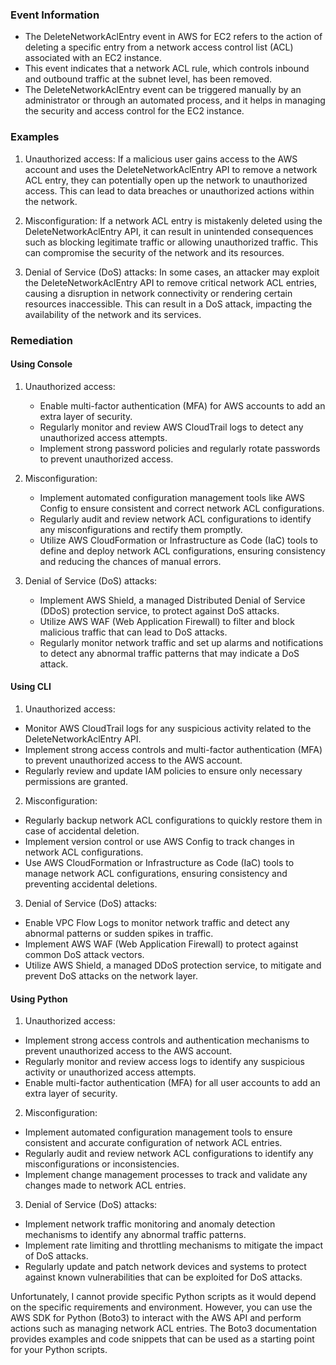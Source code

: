 
### Event Information

- The DeleteNetworkAclEntry event in AWS for EC2 refers to the action of deleting a specific entry from a network access control list (ACL) associated with an EC2 instance.
- This event indicates that a network ACL rule, which controls inbound and outbound traffic at the subnet level, has been removed.
- The DeleteNetworkAclEntry event can be triggered manually by an administrator or through an automated process, and it helps in managing the security and access control for the EC2 instance.


### Examples

1. Unauthorized access: If a malicious user gains access to the AWS account and uses the DeleteNetworkAclEntry API to remove a network ACL entry, they can potentially open up the network to unauthorized access. This can lead to data breaches or unauthorized actions within the network.

2. Misconfiguration: If a network ACL entry is mistakenly deleted using the DeleteNetworkAclEntry API, it can result in unintended consequences such as blocking legitimate traffic or allowing unauthorized traffic. This can compromise the security of the network and its resources.

3. Denial of Service (DoS) attacks: In some cases, an attacker may exploit the DeleteNetworkAclEntry API to remove critical network ACL entries, causing a disruption in network connectivity or rendering certain resources inaccessible. This can result in a DoS attack, impacting the availability of the network and its services.

### Remediation

#### Using Console

1. Unauthorized access:
   - Enable multi-factor authentication (MFA) for AWS accounts to add an extra layer of security.
   - Regularly monitor and review AWS CloudTrail logs to detect any unauthorized access attempts.
   - Implement strong password policies and regularly rotate passwords to prevent unauthorized access.

2. Misconfiguration:
   - Implement automated configuration management tools like AWS Config to ensure consistent and correct network ACL configurations.
   - Regularly audit and review network ACL configurations to identify any misconfigurations and rectify them promptly.
   - Utilize AWS CloudFormation or Infrastructure as Code (IaC) tools to define and deploy network ACL configurations, ensuring consistency and reducing the chances of manual errors.

3. Denial of Service (DoS) attacks:
   - Implement AWS Shield, a managed Distributed Denial of Service (DDoS) protection service, to protect against DoS attacks.
   - Utilize AWS WAF (Web Application Firewall) to filter and block malicious traffic that can lead to DoS attacks.
   - Regularly monitor network traffic and set up alarms and notifications to detect any abnormal traffic patterns that may indicate a DoS attack.

#### Using CLI

1. Unauthorized access:
- Monitor AWS CloudTrail logs for any suspicious activity related to the DeleteNetworkAclEntry API.
- Implement strong access controls and multi-factor authentication (MFA) to prevent unauthorized access to the AWS account.
- Regularly review and update IAM policies to ensure only necessary permissions are granted.

2. Misconfiguration:
- Regularly backup network ACL configurations to quickly restore them in case of accidental deletion.
- Implement version control or use AWS Config to track changes in network ACL configurations.
- Use AWS CloudFormation or Infrastructure as Code (IaC) tools to manage network ACL configurations, ensuring consistency and preventing accidental deletions.

3. Denial of Service (DoS) attacks:
- Enable VPC Flow Logs to monitor network traffic and detect any abnormal patterns or sudden spikes in traffic.
- Implement AWS WAF (Web Application Firewall) to protect against common DoS attack vectors.
- Utilize AWS Shield, a managed DDoS protection service, to mitigate and prevent DoS attacks on the network layer.

#### Using Python

1. Unauthorized access:
- Implement strong access controls and authentication mechanisms to prevent unauthorized access to the AWS account.
- Regularly monitor and review access logs to identify any suspicious activity or unauthorized access attempts.
- Enable multi-factor authentication (MFA) for all user accounts to add an extra layer of security.

2. Misconfiguration:
- Implement automated configuration management tools to ensure consistent and accurate configuration of network ACL entries.
- Regularly audit and review network ACL configurations to identify any misconfigurations or inconsistencies.
- Implement change management processes to track and validate any changes made to network ACL entries.

3. Denial of Service (DoS) attacks:
- Implement network traffic monitoring and anomaly detection mechanisms to identify any abnormal traffic patterns.
- Implement rate limiting and throttling mechanisms to mitigate the impact of DoS attacks.
- Regularly update and patch network devices and systems to protect against known vulnerabilities that can be exploited for DoS attacks.

Unfortunately, I cannot provide specific Python scripts as it would depend on the specific requirements and environment. However, you can use the AWS SDK for Python (Boto3) to interact with the AWS API and perform actions such as managing network ACL entries. The Boto3 documentation provides examples and code snippets that can be used as a starting point for your Python scripts.

